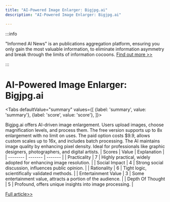 ```yaml
---
title: "AI-Powered Image Enlarger: Bigjpg.ai"
description: "AI-Powered Image Enlarger: Bigjpg.ai"

---
```



:::info

"Informed AI News" is an publications aggregation platform, ensuring you only gain the most valuable information, to eliminate information asymmetry and break through the limits of information cocoons.  [Find out more >>](/)

:::

# AI-Powered Image Enlarger: Bigjpg.ai


<Tabs
	defaultValue="summary"
	values={[
	{label: 'summary', value: 'summary'},
	{label: 'score', value: 'score'},
]}>
<TabItem value="summary">


Bigjpg.ai offers AI-driven image enlargement. Users upload images, choose magnification levels, and process them. The free version supports up to 8x enlargement with no limit on uses. The paid option costs $9.9, allows custom scales up to 16x, and includes batch processing. The AI maintains image quality by enhancing pixel density. Ideal for professionals like graphic designers, photographers, and digital artists.
</TabItem>
<TabItem value="score">
	| Scores     | Value   | Explanation |
	| -------- | ------- | ------- |
	| Practicality  | 7    | Highly practical, widely adopted for enhancing image resolution.    |
	| Social Impact | 4     | Strong social discussion, influences public opinion.    |
	| Rationality    | 6    | Tight logic, scientifically validated methods.    |
	| Entertainment Value    | 3    | Some entertainment value, attracts a portion of the audience.    |
	| Depth Of Thought    | 5    | Profound, offers unique insights into image processing.    |
</TabItem>
</Tabs>

[Full article>>](https://github.com/ruanyf/weekly/issues/4981)
